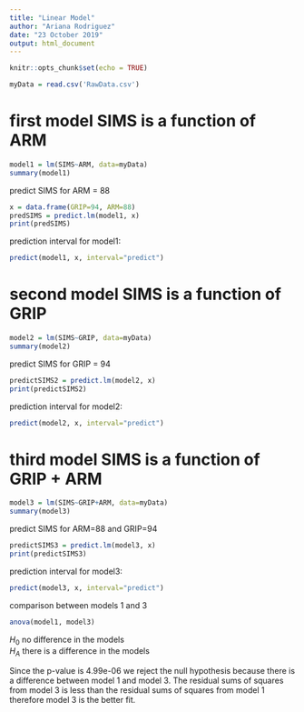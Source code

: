 ---
title: "Linear Model"
author: "Ariana Rodriguez"
date: "23 October 2019"
output: html_document
---

```{r setup, include=FALSE}
knitr::opts_chunk$set(echo = TRUE)
```


```{r}
myData = read.csv('RawData.csv')
```


# first model SIMS is a function of ARM

```{r}
model1 = lm(SIMS~ARM, data=myData)
summary(model1)
```

predict SIMS for ARM = 88

```{r}
x = data.frame(GRIP=94, ARM=88)
predSIMS = predict.lm(model1, x)
print(predSIMS)
```

prediction interval for model1:

```{r}
predict(model1, x, interval="predict")
```




# second model SIMS is a function of GRIP

```{r}
model2 = lm(SIMS~GRIP, data=myData)
summary(model2)
```

predict SIMS for GRIP = 94

```{r}
predictSIMS2 = predict.lm(model2, x)
print(predictSIMS2)
```

prediction interval for model2:

```{r}
predict(model2, x, interval="predict")
```


# third model SIMS is a function of GRIP + ARM 

```{r}
model3 = lm(SIMS~GRIP+ARM, data=myData)
summary(model3)
```

predict SIMS for ARM=88 and GRIP=94

```{r}
predictSIMS3 = predict.lm(model3, x)
print(predictSIMS3)
```

prediction interval for model3:

```{r}
predict(model3, x, interval="predict")
```

comparison between models 1 and 3

```{r}
anova(model1, model3)
```


$H_0$ no difference in the models  
$H_A$ there is a difference in the models

Since the p-value is 4.99e-06 we reject the null hypothesis because there is a difference between model 1 and model 3. The residual sums of squares from model 3 is less than the residual sums of squares from model 1 therefore model 3 is the better fit. 